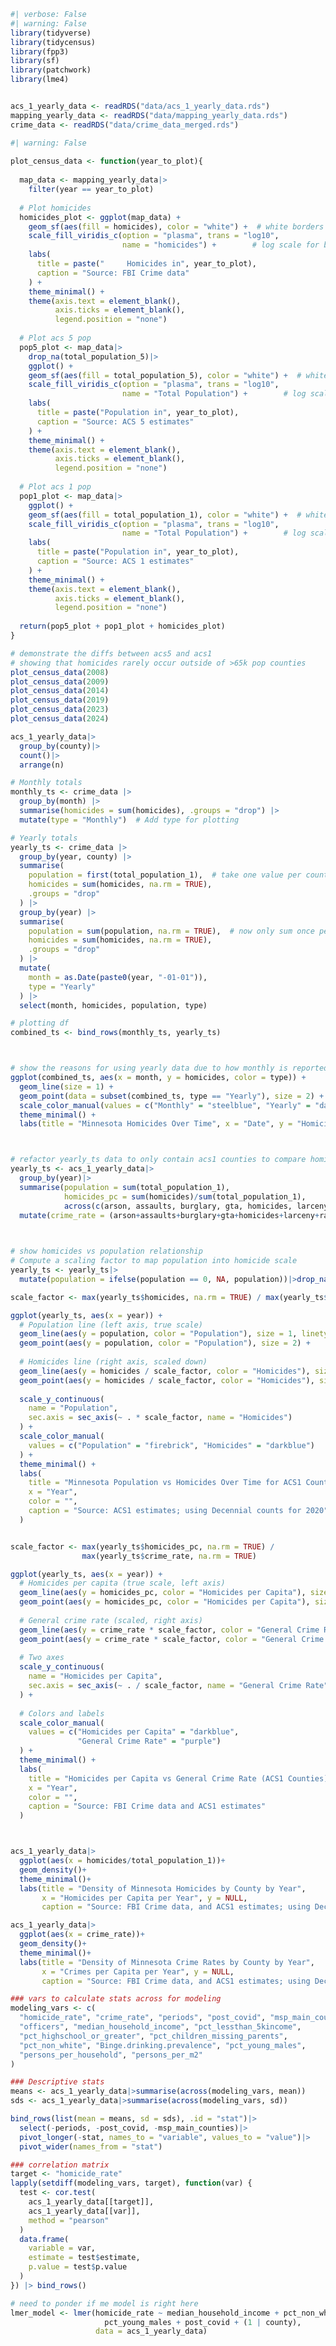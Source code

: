 ```r
#| verbose: False
#| warning: False
library(tidyverse)
library(tidycensus)
library(fpp3)
library(sf)
library(patchwork)
library(lme4)


acs_1_yearly_data <- readRDS("data/acs_1_yearly_data.rds")
mapping_yearly_data <- readRDS("data/mapping_yearly_data.rds")
crime_data <- readRDS("data/crime_data_merged.rds")
```

```r
#| warning: False
  
plot_census_data <- function(year_to_plot){
  
  map_data <- mapping_yearly_data|>
    filter(year == year_to_plot)
  
  # Plot homicides
  homicides_plot <- ggplot(map_data) +
    geom_sf(aes(fill = homicides), color = "white") +  # white borders between counties
    scale_fill_viridis_c(option = "plasma", trans = "log10", 
                         name = "homicides") +        # log scale for better contrast
    labs(
      title = paste("     Homicides in", year_to_plot),
      caption = "Source: FBI Crime data"
    ) +
    theme_minimal() +
    theme(axis.text = element_blank(),
          axis.ticks = element_blank(),
          legend.position = "none")
  
  # Plot acs 5 pop
  pop5_plot <- map_data|>
    drop_na(total_population_5)|>
    ggplot() +
    geom_sf(aes(fill = total_population_5), color = "white") +  # white borders between counties
    scale_fill_viridis_c(option = "plasma", trans = "log10", 
                         name = "Total Population") +        # log scale for better contrast
    labs(
      title = paste("Population in", year_to_plot),
      caption = "Source: ACS 5 estimates"
    ) +
    theme_minimal() +
    theme(axis.text = element_blank(),
          axis.ticks = element_blank(),
          legend.position = "none")
  
  # Plot acs 1 pop
  pop1_plot <- map_data|>
    ggplot() +
    geom_sf(aes(fill = total_population_1), color = "white") +  # white borders between counties
    scale_fill_viridis_c(option = "plasma", trans = "log10", 
                         name = "Total Population") +        # log scale for better contrast
    labs(
      title = paste("Population in", year_to_plot),
      caption = "Source: ACS 1 estimates"
    ) +
    theme_minimal() +
    theme(axis.text = element_blank(),
          axis.ticks = element_blank(),
          legend.position = "none")
  
  return(pop5_plot + pop1_plot + homicides_plot)
}

# demonstrate the diffs between acs5 and acs1
# showing that homicides rarely occur outside of >65k pop counties
plot_census_data(2008)
plot_census_data(2009)
plot_census_data(2014)
plot_census_data(2019)
plot_census_data(2023)
plot_census_data(2024)

acs_1_yearly_data|>
  group_by(county)|>
  count()|>
  arrange(n)
```

```r
# Monthly totals
monthly_ts <- crime_data |>
  group_by(month) |>
  summarise(homicides = sum(homicides), .groups = "drop") |>
  mutate(type = "Monthly")  # Add type for plotting

# Yearly totals
yearly_ts <- crime_data |>
  group_by(year, county) |>
  summarise(
    population = first(total_population_1),  # take one value per county
    homicides = sum(homicides, na.rm = TRUE),
    .groups = "drop"
  ) |>
  group_by(year) |>
  summarise(
    population = sum(population, na.rm = TRUE),  # now only sum once per county
    homicides = sum(homicides, na.rm = TRUE),
    .groups = "drop"
  ) |>
  mutate(
    month = as.Date(paste0(year, "-01-01")),
    type = "Yearly"
  ) |>
  select(month, homicides, population, type)

# plotting df
combined_ts <- bind_rows(monthly_ts, yearly_ts)



# show the reasons for using yearly data due to how monthly is reported
ggplot(combined_ts, aes(x = month, y = homicides, color = type)) +
  geom_line(size = 1) +
  geom_point(data = subset(combined_ts, type == "Yearly"), size = 2) +  # emphasize yearly points
  scale_color_manual(values = c("Monthly" = "steelblue", "Yearly" = "darkblue")) +
  theme_minimal() +
  labs(title = "Minnesota Homicides Over Time", x = "Date", y = "Homicides", color = "Time Period")



# refactor yearly_ts data to only contain acs1 counties to compare homicide rates to population counts
yearly_ts <- acs_1_yearly_data|>
  group_by(year)|>
  summarise(population = sum(total_population_1),
            homicides_pc = sum(homicides)/sum(total_population_1),
            across(c(arson, assaults, burglary, gta, homicides, larceny, rape, robbery), sum))|>
  mutate(crime_rate = (arson+assaults+burglary+gta+homicides+larceny+rape+robbery)/population)
  


# show homicides vs population relationship
# Compute a scaling factor to map population into homicide scale
yearly_ts <- yearly_ts|>
  mutate(population = ifelse(population == 0, NA, population))|>drop_na()

scale_factor <- max(yearly_ts$homicides, na.rm = TRUE) / max(yearly_ts$population, na.rm = TRUE)

ggplot(yearly_ts, aes(x = year)) +
  # Population line (left axis, true scale)
  geom_line(aes(y = population, color = "Population"), size = 1, linetype = "dashed") +
  geom_point(aes(y = population, color = "Population"), size = 2) +
  
  # Homicides line (right axis, scaled down)
  geom_line(aes(y = homicides / scale_factor, color = "Homicides"), size = 1) +
  geom_point(aes(y = homicides / scale_factor, color = "Homicides"), size = 2) +
  
  scale_y_continuous(
    name = "Population",
    sec.axis = sec_axis(~ . * scale_factor, name = "Homicides")
  ) +
  scale_color_manual(
    values = c("Population" = "firebrick", "Homicides" = "darkblue")
  ) +
  theme_minimal() +
  labs(
    title = "Minnesota Population vs Homicides Over Time for ACS1 Counties",
    x = "Year",
    color = "",
    caption = "Source: ACS1 estimates; using Decennial counts for 2020"
  )


scale_factor <- max(yearly_ts$homicides_pc, na.rm = TRUE) / 
                max(yearly_ts$crime_rate, na.rm = TRUE)

ggplot(yearly_ts, aes(x = year)) +
  # Homicides per capita (true scale, left axis)
  geom_line(aes(y = homicides_pc, color = "Homicides per Capita"), size = 1) +
  geom_point(aes(y = homicides_pc, color = "Homicides per Capita"), size = 2) +
  
  # General crime rate (scaled, right axis)
  geom_line(aes(y = crime_rate * scale_factor, color = "General Crime Rate"), size = 1, linetype = "dashed") +
  geom_point(aes(y = crime_rate * scale_factor, color = "General Crime Rate"), size = 2) +
  
  # Two axes
  scale_y_continuous(
    name = "Homicides per Capita",
    sec.axis = sec_axis(~ . / scale_factor, name = "General Crime Rate")
  ) +
  
  # Colors and labels
  scale_color_manual(
    values = c("Homicides per Capita" = "darkblue", 
               "General Crime Rate" = "purple")
  ) +
  theme_minimal() +
  labs(
    title = "Homicides per Capita vs General Crime Rate (ACS1 Counties)",
    x = "Year",
    color = "",
    caption = "Source: FBI Crime data and ACS1 estimates"
  )



acs_1_yearly_data|>
  ggplot(aes(x = homicides/total_population_1))+
  geom_density()+
  theme_minimal()+
  labs(title = "Density of Minnesota Homicides by County by Year", 
       x = "Homicides per Capita per Year", y = NULL, 
       caption = "Source: FBI Crime data, and ACS1 estimates; using Decennial counts for 2020")

acs_1_yearly_data|>
  ggplot(aes(x = crime_rate))+
  geom_density()+
  theme_minimal()+
  labs(title = "Density of Minnesota Crime Rates by County by Year", 
       x = "Crimes per Capita per Year", y = NULL, 
       caption = "Source: FBI Crime data, and ACS1 estimates; using Decennial counts for 2020")
```

```r
### vars to calculate stats across for modeling
modeling_vars <- c(
  "homicide_rate", "crime_rate", "periods", "post_covid", "msp_main_counties",
  "officers", "median_household_income", "pct_lessthan_5kincome", 
  "pct_highschool_or_greater", "pct_children_missing_parents", 
  "pct_non_white", "Binge.drinking.prevalence", "pct_young_males", 
  "persons_per_household", "persons_per_m2"
)

### Descriptive stats
means <- acs_1_yearly_data|>summarise(across(modeling_vars, mean))
sds <- acs_1_yearly_data|>summarise(across(modeling_vars, sd))

bind_rows(list(mean = means, sd = sds), .id = "stat")|>
  select(-periods, -post_covid, -msp_main_counties)|>
  pivot_longer(-stat, names_to = "variable", values_to = "value")|>
  pivot_wider(names_from = "stat")

### correlation matrix
target <- "homicide_rate"
lapply(setdiff(modeling_vars, target), function(var) {
  test <- cor.test(
    acs_1_yearly_data[[target]],
    acs_1_yearly_data[[var]],
    method = "pearson"
  )
  data.frame(
    variable = var,
    estimate = test$estimate,
    p.value = test$p.value
  )
}) |> bind_rows()
```

```r

# need to ponder if me model is right here
lmer_model <- lmer(homicide_rate ~ median_household_income + pct_non_white + 
                     pct_young_males + post_covid + (1 | county),
                   data = acs_1_yearly_data)


```



















